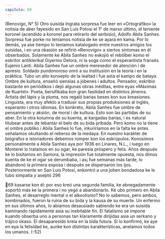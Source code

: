 ```yaml
---
capitulo: 69
---
```


(Renovigo, N° 5)
Otro suisida
Ingrata sorpresa fue leer en «Ortográfiko» la notisia de aber fayesido en San
Luis Potosí el 1° de marso último, el teniente koronel (acendido a koronel para
retirarlo del serbisio), Adolfo Abila Sanhes. Sorpresa fue porke no teníamos
notisia de ke se ayara en kama. Por lo demás, ya ase tiempo lo teníamos
katalogado entre nuestros amigos los suisidas, i en una okasión se refirió
«Renovigo» a siertos síntomas en él obserbados. Solamente ke Abila Sanhes no
eskojió el rebólber komo el eskritor antiklerikal Giyermo Delora, ni la soga como
el esperantista fransés Eujenio Lanti.
Abila Sanhes fue un ombre meresedor de atención i de apresio. Soldado
pundonoroso onró a su institusión en la teoría i en la práktica. Tubo un alto
konsepto de la lealtad i fue asta el kampo de bataya. Ombre de kultura, enseñó
siensias a jóbenes i adultos. Pensador, eskribió bastante en periódikos i dejó
algunas obras inéditas, entre eyas «Máximas de Kuartel». Poeta, bersifikaba kon
gran fasilidad en distintos jéneros. Artista del lápis y la pluma, nos regaló barias
beses kon sus kreasiones. Linguista, era muy afekto a tradusir sus propias
produksiones al inglés, esperanto i otros idiomas.
En konkreto, Abila Sanhes fue ombre de pensamiento y aksión, de moral i de
kultura. Esto son las partidas de su aber.
En la otra kolumna de su kuenta, ai kargadas barias, i es natural titubear antes
de lebantar el belo de su bida pribada. Pero komo no la tiene el ombre públiko i
Abila Sanhes lo fue, inkuriríamos en la falta ke antes señalamos okultando el
reberso de la medaya. En nuestro karákter de biógrafos e istoriadores debemos
romper kon los eskrúpulos.
Konosimos personalmente a Abila Sanhes aya por 1936 en Linares, N.L., i
luego en Monterei lo tratamos en su ogar, ke paresía próspero y felis. Años
después ke lo bisitamos en Samora, la impresión fue totalmente opuesta, nos
dimos kuenta de ke el ogar se derumbaba, i as¡ fue semanas más tarde, lo
abandonó la primera esposa i después se dispersaron los ijos. Posteriormente en
San Luis Potosí, enkontró a una joben bondadosa ke le tubo simpatía y aseptó
296

69
kasarse kon él: por eso kreó una segunda familia, ke abnegadamente soportó
más ke la primera i no yegó a abandonarlo.
Ké ubo primero en Abila Sanhes, el desarreglo mental o el alkoolismo? No lo
sabemos, pero ambos, kombinados, fueron la ruina de su bida y la kausa de su
muerte. Un enfermo en sus últimos años, lo abíamos desausiado sabiendo ke era
un suisida kaminando rápidamente asia su inebitable fin. El fatalismo se impone
kuando obserba uno a personas tan klaramente dirijidas asia un serkano y trájico
okaso.
El desaparesido kreía en la bida futura. Si lo konfirmó, ke aye en eya la
felisidad ke, aunke kon distintas karakterísticas, anelamos todos los umanos.
(-52)
